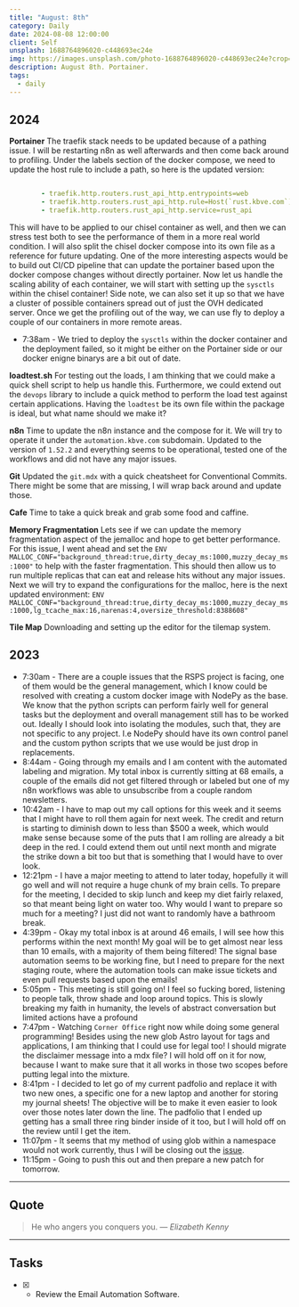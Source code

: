 ```yaml
---
title: "August: 8th"
category: Daily
date: 2024-08-08 12:00:00
client: Self
unsplash: 1688764896020-c448693ec24e
img: https://images.unsplash.com/photo-1688764896020-c448693ec24e?crop=entropy&cs=srgb&fm=jpg&ixid=MnwzNjM5Nzd8MHwxfHJhbmRvbXx8fHx8fHx8fDE2ODE3NDg2ODY&ixlib=rb-4.0.3&q=85
description: August 8th. Portainer.
tags:
  - daily
---
```


## 2024

**Portainer**
The traefik stack needs to be updated because of a pathing issue.
I will be restarting n8n as well afterwards and then come back around to profiling.
Under the labels section of the docker compose, we need to update the host rule to include a path, so here is the updated version:

```yaml 

        - traefik.http.routers.rust_api_http.entrypoints=web
        - traefik.http.routers.rust_api_http.rule=Host(`rust.kbve.com`) && PathPrefix(`/`)
        - traefik.http.routers.rust_api_http.service=rust_api

```

This will have to be applied to our chisel container as well, and then we can stress test both to see the performance of them in a more real world condition.
I will also split the chisel docker compose into its own file as a reference for future updating.
One of the more interesting aspects would be to build out CI/CD pipeline that can update the portainer based upon the docker compose changes without directly portainer.
Now let us handle the scaling ability of each container, we will start with setting up the `sysctls` within the chisel container!
Side note, we can also set it up so that we have a cluster of possible containers spread out of just the OVH dedicated server.
Once we get the profiling out of the way, we can use fly to deploy a couple of our containers in more remote areas.

- 7:38am - We tried to deploy the `sysctls` within the docker container and the deployment failed, so it might be either on the Portainer side or our docker enigne binarys are a bit out of date.

**loadtest.sh**
For testing out the loads, I am thinking that we could make a quick shell script to help us handle this.
Furthermore, we could extend out the `devops` library to include a quick method to perform the load test against certain applications.
Having the `loadtest` be its own file within the package is ideal, but what name should we make it?

**n8n**
Time to update the n8n instance and the compose for it.
We will try to operate it under the `automation.kbve.com` subdomain.
Updated to the version of `1.52.2` and everything seems to be operational, tested one of the workflows and did not have any major issues.

**Git**
Updated the `git.mdx` with a quick cheatsheet for Conventional Commits.
There might be some that are missing, I will wrap back around and update those.

**Cafe**
Time to take a quick break and grab some food and caffine.

**Memory Fragmentation**
Lets see if we can update the memory fragmentation aspect of the jemalloc and hope to get better performance.
For this issue, I went ahead and set the `ENV MALLOC_CONF="background_thread:true,dirty_decay_ms:1000,muzzy_decay_ms:1000"` to help with the faster fragmentation.
This should then allow us to run multiple replicas that can eat and release hits without any major issues.
Next we will try to expand the configurations for the malloc, here is the next updated environment: `ENV MALLOC_CONF="background_thread:true,dirty_decay_ms:1000,muzzy_decay_ms:1000,lg_tcache_max:16,narenas:4,oversize_threshold:8388608"`

**Tile Map**
Downloading and setting up the editor for the tilemap system.

<Adsense />

## 2023

- 7:30am - There are a couple issues that the RSPS project is facing, one of them would be the general management, which I know could be resolved with creating a custom docker image with NodePy as the base. We know that the python scripts can perform fairly well for general tasks but the deployment and overall management still has to be worked out. Ideally I should look into isolating the modules, such that, they are not specific to any project. I.e NodePy should have its own control panel and the custom python scripts that we use would be just drop in replacements. 
- 8:44am - Going through my emails and I am content with the automated labeling and migration. My total inbox is currently sitting at 68 emails, a couple of the emails did not get filtered through or labeled but one of my n8n workflows was able to unsubscribe from a couple random newsletters.
- 10:42am - I have to map out my call options for this week and it seems that I might have to roll them again for next week. The credit and return is starting to diminish down to less than $500 a week, which would make sense because some of the puts that I am rolling are already a bit deep in the red. I could extend them out until next month and migrate the strike down a bit too but that is something that I would have to over look.
- 12:21pm - I have a major meeting to attend to later today, hopefully it will go well and will not require a huge chunk of my brain cells. To prepare for the meeting, I decided to skip lunch and keep my diet fairly relaxed, so that meant being light on water too. Why would I want to prepare so much for a meeting? I just did not want to randomly have a bathroom break.
- 4:39pm - Okay my total inbox is at around 46 emails, I will see how this performs within the next month! My goal will be to get almost near less than 10 emails, with a majority of them being filtered! The signal base automation seems to be working fine, but I need to prepare for the next staging route, where the automation tools can make issue tickets and even pull requests based upon the emails! 
- 5:05pm - This meeting is still going on! I feel so fucking bored, listening to people talk, throw shade and loop around topics. This is slowly breaking my faith in humanity, the levels of abstract conversation but limited actions have a profound 
- 7:47pm - Watching `Corner Office` right now while doing some general programming! Besides using the new glob Astro layout for tags and applications, I am thinking that I could use for legal too! I should migrate the disclaimer message into a mdx file? I will hold off on it for now, because I want to make sure that it all works in those two scopes before putting legal into the mixture. 
- 8:41pm - I decided to let go of my current padfolio and replace it with two new ones, a specific one for a new laptop and another for storing my journal sheets! The objective will be to make it even easier to look over those notes later down the line. The padfolio that I ended up getting has a small three ring binder inside of it too, but I will hold off on the review until I get the item. 
- 11:07pm - It seems that my method of using glob within a namespace would not work currently, thus I will be closing out the [issue](https://github.com/KBVE/kbve.com/issues/753).
- 11:15pm - Going to push this out and then prepare a new patch for tomorrow.

---

## Quote

> He who angers you conquers you.
> — <cite>Elizabeth Kenny</cite>

---

## Tasks

- [x] - Review the Email Automation Software.
